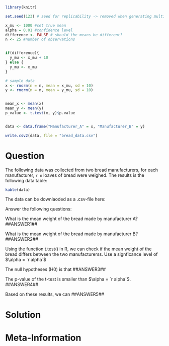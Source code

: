 ```r
library(knitr)

set.seed(123) # seed for replicability -> removed when generating multiple differnt exercises 

x_mu <- 1000 #set true mean 
alpha = 0.01 #confidence level 
difference <- FALSE # should the means be different? 
n <- 25 #number of observations 


if(difference){
  y_mu <- x_mu + 10 
} else {
  y_mu <- x_mu 
} 

# sample data 
x <- rnorm(n = n, mean = x_mu, sd = 10)
y <- rnorm(n = n, mean = y_mu, sd = 10)


mean_x <- mean(x)
mean_y <- mean(y)
p_value <- t.test(x, y)$p.value


data <- data.frame("Manufacturer_A" = x, "Manufacturer_B" = y)

write.csv2(data, file = "bread_data.csv")

```
Question
======== 
The following data was collected from two bread manufacturers, for each manufacturer, `r n` loaves of bread were weighed. The results is the following data table: 

```r
kable(data)

````

The data can be downlaoded as a .csv-file here: 

[](bread_data.csv)


Answer the following questions: 

What is the mean weight of the bread made by manufacturer A? ##ANSWER1##

What is the mean weight of the bread made by manufacturer B? ##ANSWER2## 

Using the function t.test() in R, we can check if the mean weight of the bread differs between the two manufacturerss. Use a signficance level of $\alpha = `r alpha`$

The null hypotheses (H0) is that ##ANSWER3## 

The p-value of the t-test is smaller than $\alpha = `r alpha`$. ##ANSWER4## 

Based on these results, we can ##ANSWER5## 





Solution 
========



Meta-Information
================



